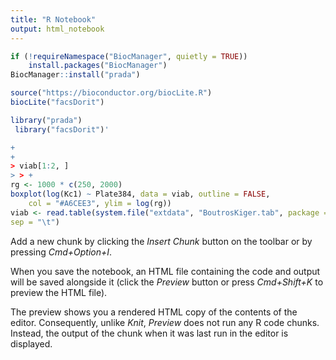 ```yaml
---
title: "R Notebook"
output: html_notebook
---
```



```r
if (!requireNamespace("BiocManager", quietly = TRUE))
    install.packages("BiocManager")
BiocManager::install("prada")

```


```r
source("https://bioconductor.org/biocLite.R")
biocLite("facsDorit")
```


```r
library("prada")
 library("facsDorit")'
```


```r


+
+
> viab[1:2, ]
> > +
rg <- 1000 * c(250, 2000)
boxplot(log(Kc1) ~ Plate384, data = viab, outline = FALSE,
    col = "#A6CEE3", ylim = log(rg))
viab <- read.table(system.file("extdata", "BoutrosKiger.tab", package = "facsDorit"), header = TRUE, as.is = TRUE,
sep = "\t")

```

Add a new chunk by clicking the *Insert Chunk* button on the toolbar or by pressing *Cmd+Option+I*.

When you save the notebook, an HTML file containing the code and output will be saved alongside it (click the *Preview* button or press *Cmd+Shift+K* to preview the HTML file). 

The preview shows you a rendered HTML copy of the contents of the editor. Consequently, unlike *Knit*, *Preview* does not run any R code chunks. Instead, the output of the chunk when it was last run in the editor is displayed.

